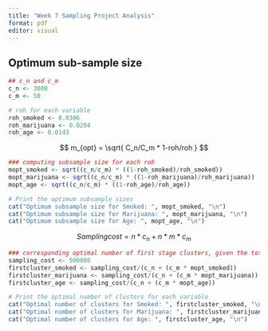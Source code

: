 ---
title: "Week 7 Sampling Project Analysis"
format: pdf
editor: visual
---

## Optimum sub-sample size

```{r}
## c_n and c_m
c_n <- 3000
c_m <- 50

# roh for each variable 
roh_smoked <- 0.0306
roh_marijuana <- 0.0204
roh_age <- 0.0143
```

$$
m_{opt} = \sqrt{ C_n/C_m * 1-roh/roh }
$$

```{r}
### computing subsample size for each roh
mopt_smoked <- sqrt((c_n/c_m) * ((1-roh_smoked)/roh_smoked))
mopt_marijuana <- sqrt((c_n/c_m) * ((1-roh_marijuana)/roh_marijuana))
mopt_age <- sqrt((c_n/c_m) * ((1-roh_age)/roh_age))

# Print the optimum subsample sizes
cat("Optimum subsample size for Smoked: ", mopt_smoked, "\n")
cat("Optimum subsample size for Marijuana: ", mopt_marijuana, "\n")
cat("Optimum subsample size for Age: ", mopt_age, "\n")

```

$$
Samplingcost = n * c_n + n * m * c_m
$$

```{r}
### corresponding optimal number of first stage clusters, given the total budget 
sampling_cost <- 500000
firstcluster_smoked <- sampling_cost/(c_n + (c_m * mopt_smoked))
firstcluster_marijuana <- sampling_cost/(c_n + (c_m * mopt_marijuana))
firstcluster_age <- sampling_cost/(c_n + (c_m * mopt_age))

# Print the optimal number of clusters for each variable
cat("Optimal number of clusters for Smoked: ", firstcluster_smoked, "\n")
cat("Optimal number of clusters for Marijuana: ", firstcluster_marijuana, "\n")
cat("Optimal number of clusters for Age: ", firstcluster_age, "\n")
```
